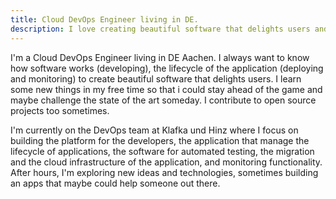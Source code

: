 ```yaml
---
title: Cloud DevOps Engineer living in DE.
description: I love creating beautiful software that delights users and reimagines the way we interact with technology.
---
```


I'm a Cloud DevOps Engineer living in DE Aachen. I always want to know how software works (developing), the lifecycle of the application (deploying and monitoring) to create beautiful software that delights users. I learn some new things in my free time so that i could stay ahead of the game and maybe challenge the state of the art someday. I contribute to open source projects too sometimes.

I'm currently on the DevOps team at Klafka und Hinz where I focus on building  the platform for the developers, the application that manage the lifecycle of applications, the software for automated testing, the migration and the cloud infrastructure of the application, and monitoring functionality. After hours, I'm exploring new ideas and technologies, sometimes building an apps that maybe could help someone out there.

